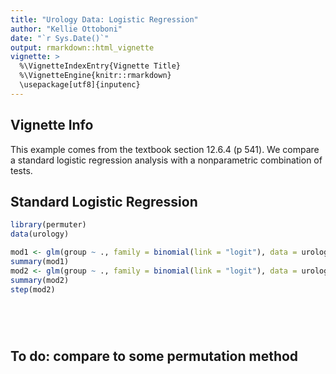 ```yaml
---
title: "Urology Data: Logistic Regression"
author: "Kellie Ottoboni"
date: "`r Sys.Date()`"
output: rmarkdown::html_vignette
vignette: >
  %\VignetteIndexEntry{Vignette Title}
  %\VignetteEngine{knitr::rmarkdown}
  \usepackage[utf8]{inputenc}
---
```


## Vignette Info

This example comes from the textbook section 12.6.4 (p 541). We compare a standard logistic regression analysis with a nonparametric combination of tests.

## Standard Logistic Regression
```r
library(permuter)
data(urology)

mod1 <- glm(group ~ ., family = binomial(link = "logit"), data = urology)
summary(mod1)
mod2 <- glm(group ~ ., family = binomial(link = "logit"), data = urology[, -ncol(urology)])
summary(mod2)
step(mod2)



 


```

## To do: compare to some permutation method